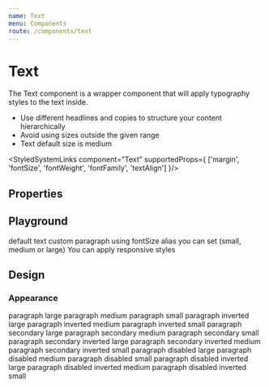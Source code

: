 ```yaml
---
name: Text
menu: Components
route: /components/text
---
```



# Text

The Text component is a wrapper component that will apply typography styles to the text inside.

-   Use different headlines and copies to structure your content hierarchically
-   Avoid using sizes outside the given range
-   Text default size is medium

<StyledSystemLinks component="Text" supportedProps={ ['margin', 'fontSize', 'fontWeight', 'fontFamily', 'textAlign'] }/>

## Properties

<TextPropsTable />


## Playground

<Playground>
    <Text>default text</Text>
    <Text as="p" fontWeight="semibold" marginTop={3} fontSize={1}>
        custom paragraph
    </Text>
    <Text as="p" fontSize="small">
        using fontSize alias you can set (small, medium or large)
    </Text>
    <Text as="p" fontSize={[1, "medium", "large"]}>
        You can apply responsive styles
    </Text>
</Playground>

## Design

### Appearance

<ItemWrapper mt={4}>
    <Text as="p">paragraph large</Text>
    <Text as="p" fontSize={1}>paragraph medium</Text>
    <Text as="p" fontSize={0}>paragraph small</Text>
</ItemWrapper>
<ItemWrapper inverted>
    <Text as="p" inverted>paragraph inverted large</Text>
    <Text as="p" inverted fontSize={1}>paragraph inverted medium</Text>
    <Text as="p" inverted fontSize={0}>paragraph inverted small</Text>
</ItemWrapper>
<ItemWrapper>
    <Text as="p" secondary>paragraph secondary large</Text>
    <Text as="p" secondary fontSize={1}>paragraph secondary medium</Text>
    <Text as="p" secondary fontSize={0}>paragraph secondary small</Text>
</ItemWrapper>
<ItemWrapper inverted>
    <Text as="p" secondary inverted>paragraph secondary inverted large</Text>
    <Text as="p" secondary fontSize={1} inverted>paragraph secondary inverted medium</Text>
    <Text as="p" secondary fontSize={0} inverted>paragraph secondary inverted small</Text>
</ItemWrapper>
<ItemWrapper>
    <Text as="p" disabled>paragraph disabled large</Text>
    <Text as="p" disabled fontSize={1}>paragraph disabled medium</Text>
    <Text as="p" disabled fontSize={0}>paragraph disabled small</Text>
</ItemWrapper>
<ItemWrapper inverted>
    <Text as="p" disabled inverted>paragraph disabled inverted large</Text>
    <Text as="p" disabled fontSize={1} inverted>paragraph disabled inverted medium</Text>
    <Text as="p" disabled fontSize={0} inverted>paragraph disabled inverted small</Text>
</ItemWrapper>